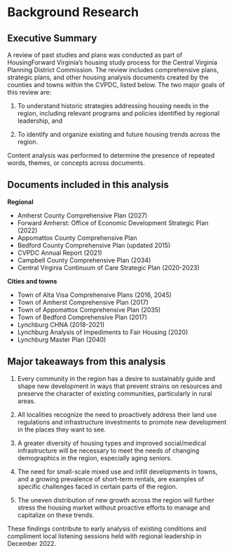 # Background Research

## Executive Summary

A review of past studies and plans was conducted as part of HousingForward Virginia's housing study process for the Central Virginia Planning District Commission. The review includes comprehensive plans, strategic plans, and other housing analysis documents created by the counties and towns within the CVPDC, listed below. The two major goals of this review are:

1.  To understand historic strategies addressing housing needs in the region, including relevant programs and policies identified by regional leadership, and

2.  To identify and organize existing and future housing trends across the region.

Content analysis was performed to determine the presence of repeated words, themes, or concepts across documents.

## Documents included in this analysis

**Regional**

-   Amherst County Comprehensive Plan (2027)
-   Forward Amherst: Office of Economic Development Strategic Plan (2022)
-   Appomattox County Comprehensive Plan
-   Bedford County Comprehensive Plan (updated 2015)
-   CVPDC Annual Report (2021)
-   Campbell County Comprehensive Plan (2034)
-   Central Virginia Continuum of Care Strategic Plan (2020-2023)

**Cities and towns**

-   Town of Alta Visa Comprehensive Plans (2016, 2045)
-   Town of Amherst Comprehensive Plan (2017)
-   Town of Appomattox Comprehensive Plan (2035)
-   Town of Bedford Comprehensive Plan (2017)
-   Lynchburg CHNA (2018-2021)
-   Lynchburg Analysis of Impediments to Fair Housing (2020)
-   Lynchburg Master Plan (2040)

## Major takeaways from this analysis

1.  Every community in the region has a desire to sustainably guide and shape new development in ways that prevent strains on resources and preserve the character of existing communities, particularly in rural areas.

2.  All localities recognize the need to proactively address their land use regulations and infrastructure investments to promote new development in the places they want to see.

3.  A greater diversity of housing types and improved social/medical infrastructure will be necessary to meet the needs of changing demographics in the region, especially aging seniors.

4.  The need for small-scale mixed use and infill developments in towns, and a growing prevalence of short-term rentals, are examples of specific challenges faced in certain parts of the region.

5.  The uneven distribution of new growth across the region will further stress the housing market without proactive efforts to manage and capitalize on these trends.

These findings contribute to early analysis of existing conditions and compliment local listening sessions held with regional leadership in December 2022.
